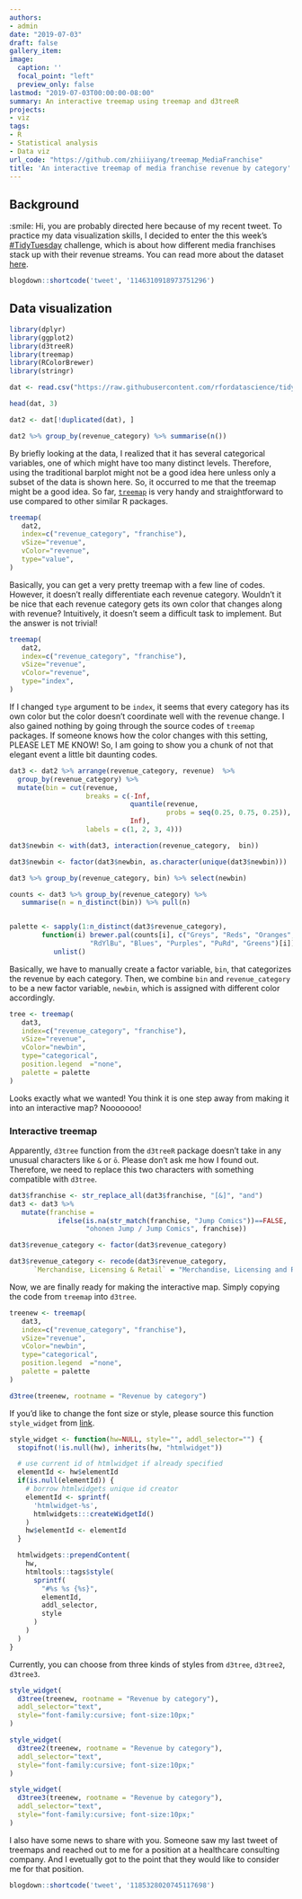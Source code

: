 ```yaml
---
authors:
- admin
date: "2019-07-03"
draft: false
gallery_item:
image:
  caption: ''
  focal_point: "left"
  preview_only: false
lastmod: "2019-07-03T00:00:00-08:00"
summary: An interactive treemap using treemap and d3treeR
projects:
- viz
tags:
- R
- Statistical analysis 
- Data viz
url_code: "https://github.com/zhiiiyang/treemap_MediaFranchise" 
title: 'An interactive treemap of media franchise revenue by category'
---
```



## Background
:smile:
Hi, you are probably directed here because of my recent tweet. To practice my data visualization skills, I decided to enter the this week's [#TidyTuesday](https://twitter.com/hashtag/TidyTuesday?src=hash) challenge, which is about how different media franchises stack up with their revenue streams. You can read more about the dataset [here](https://github.com/rfordatascience/tidytuesday/tree/master/data/2019/2019-07-02). 


```r
blogdown::shortcode('tweet', '1146310918973751296')
```

## Data visualization

```r
library(dplyr)
library(ggplot2)
library(d3treeR)
library(treemap)
library(RColorBrewer)
library(stringr)

dat <- read.csv("https://raw.githubusercontent.com/rfordatascience/tidytuesday/master/data/2019/2019-07-02/media_franchises.csv")

head(dat, 3)

dat2 <- dat[!duplicated(dat), ]

dat2 %>% group_by(revenue_category) %>% summarise(n())
``` 

By briefly looking at the data, I realized that it has several categorical variables, one of which might have too many distinct levels. Therefore, using the traditional barplot might not be a good idea here unless only a subset of the data is shown here. So, it occurred to me that the treemap might be a good idea. So far, [`treemap`](https://cran.r-project.org/web/packages/treemap/index.html) is very handy and straightforward to use compared to other similar R packages. 

```r
treemap(
   dat2,
   index=c("revenue_category", "franchise"),
   vSize="revenue",
   vColor="revenue",
   type="value",
)
```

Basically, you can get a very pretty treemap with a few line of codes. However, it doesn't really differentiate each revenue category. Wouldn't it be nice that each revenue category gets its own color that changes along with revenue? Intuitively, it doesn't seem a difficult task to implement. But the answer is not trivial! 

```r
treemap(
   dat2,
   index=c("revenue_category", "franchise"),
   vSize="revenue",
   vColor="revenue",
   type="index",
)
```

If I changed `type` argument to be `index`, it seems that every category has its own color but the color doesn't coordinate well with the revenue change. I also gained nothing by going through the source codes of `treemap` packages. If someone knows how the color changes with this setting, PLEASE LET ME KNOW! So, I am going to show you a chunk of not that elegant event a little bit daunting codes. 

```r
dat3 <- dat2 %>% arrange(revenue_category, revenue)  %>%
  group_by(revenue_category) %>%
  mutate(bin = cut(revenue, 
                   breaks = c(-Inf, 
                              quantile(revenue, 
                                       probs = seq(0.25, 0.75, 0.25)), 
                              Inf), 
                   labels = c(1, 2, 3, 4)))

dat3$newbin <- with(dat3, interaction(revenue_category,  bin)) 

dat3$newbin <- factor(dat3$newbin, as.character(unique(dat3$newbin)))

dat3 %>% group_by(revenue_category, bin) %>% select(newbin)

counts <- dat3 %>% group_by(revenue_category) %>% 
   summarise(n = n_distinct(bin)) %>% pull(n)


palette <- sapply(1:n_distinct(dat3$revenue_category), 
        function(i) brewer.pal(counts[i], c("Greys", "Reds", "Oranges", 
                    "RdYlBu", "Blues", "Purples", "PuRd", "Greens")[i])) %>% 
           unlist()

```


Basically, we have to manually create a factor variable, `bin`,  that categorizes the revenue by each category. Then, we combine `bin` and `revenue_category` to be a new factor variable, `newbin`, which is assigned with different color accordingly. 

```r
tree <- treemap(
   dat3,
   index=c("revenue_category", "franchise"),
   vSize="revenue",
   vColor="newbin",
   type="categorical",
   position.legend	="none",
   palette = palette
)
```

Looks exactly what we wanted! You think it is one step away from making it into an interactive map? Nooooooo!

### Interactive treemap

Apparently, `d3tree` function from the `d3treeR` package doesn't take in any unusual characters like `&` or `ō`. Please don't ask me how I found out. Therefore, we need to replace this two characters with something compatible with `d3tree`.


```r
dat3$franchise <- str_replace_all(dat3$franchise, "[&]", "and")
dat3 <- dat3 %>% 
   mutate(franchise = 
            ifelse(is.na(str_match(franchise, "Jump Comics"))==FALSE, 
                   "ohonen Jump / Jump Comics", franchise))

dat3$revenue_category <- factor(dat3$revenue_category)

dat3$revenue_category <- recode(dat3$revenue_category, 
      `Merchandise, Licensing & Retail` = "Merchandise, Licensing and Retail")
```

Now, we are finally ready for making the interactive map. Simply copying the code from `treemap` into `d3tree`.

```r
treenew <- treemap(
   dat3,
   index=c("revenue_category", "franchise"),
   vSize="revenue",
   vColor="newbin",
   type="categorical",
   position.legend	="none",
   palette = palette
)

d3tree(treenew, rootname = "Revenue by category")
```


If you'd like to change the font size or style, please source this function `style_widget` from [link](https://github.com/d3treeR/d3treeR/issues/10#issuecomment-248098578). 


```r
style_widget <- function(hw=NULL, style="", addl_selector="") {
  stopifnot(!is.null(hw), inherits(hw, "htmlwidget"))

  # use current id of htmlwidget if already specified
  elementId <- hw$elementId
  if(is.null(elementId)) {
    # borrow htmlwidgets unique id creator
    elementId <- sprintf(
      'htmlwidget-%s',
      htmlwidgets:::createWidgetId()
    )
    hw$elementId <- elementId
  }

  htmlwidgets::prependContent(
    hw,
    htmltools::tags$style(
      sprintf(
        "#%s %s {%s}",
        elementId,
        addl_selector,
        style
      )
    )
  )
}
```

Currently, you can choose from three kinds of styles from `d3tree`, `d3tree2`, `d3tree3`. 


```r
style_widget(
  d3tree(treenew, rootname = "Revenue by category"),
  addl_selector="text",
  style="font-family:cursive; font-size:10px;"
)
```


```r
style_widget(
  d3tree2(treenew, rootname = "Revenue by category"),
  addl_selector="text",
  style="font-family:cursive; font-size:10px;"
)
```


```r
style_widget(
  d3tree3(treenew, rootname = "Revenue by category"),
  addl_selector="text",
  style="font-family:cursive; font-size:10px;"
)
```


I also have some news to share with you. Someone saw my last tweet of treemaps and reached out to me for a position at a healthcare consulting company. And I evetually got to the point that they would like to consider me for that position. 

```r
blogdown::shortcode('tweet', '1185328020745117698')
```
